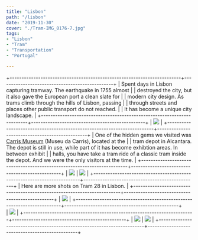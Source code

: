 ```yaml
---
title: "Lisbon"
path: "/lisbon"
date: "2019-11-30"
cover: "./Tram-IMG_0176-7.jpg"
tags: 
- "Lisbon"
- "Tram"
- "Transportation"
- "Portugal"

---
```


+------------------------------------------------------------------------+------------------------------------------------+
| Spent days in Lisbon capturing tramway. The earthquake in 1755 almost                                                   |
| destroyed the city, but it also gave the European port a clean slate for                                                |
| modern city design. As trams climb through the hills of Lisbon, passing                                                 |
| through streets and places other public transport do not reached.                                                       |
| It has become a unique city landscape.                                                                                  |
+------------------------------------------------------------------------+------------------------------------------------+
| ![](./Tram-IMG_8024-8.jpg)                                                                                              |
+------------------------------------------------------------------------+------------------------------------------------+
| One of the hidden gems we visited was [Carris Museum](http://museu.carris.pt/en/) (Museu da Carris), located at the     |
| tram depot in Alcantara. The depot is still in use, while part of it has become exhibtion areas. In between exhibit     |
| halls, you have take a tram ride of a classic tram inside the depot. And we were the only visitors at the time.         |
+------------------------------------------------------------------------+------------------------------------------------+
| ![](./Tram-IMG_0133-5.jpg)                                             | ![](./Tram-IMG_0151-6.jpg)                     |
+------------------------------------------------------------------------+------------------------------------------------+
| Here are more shots on Tram 28 in Lisbon.                                                                               |
+------------------------------------------------------------------------+------------------------------------------------+
| ![](./Tram-IMG_0096-2.jpg)                                                                                              |
+------------------------------------------------------------------------+------------------------------------------------+                           
| ![](./Tram-IMG_0112-4.jpg)                                                                                              |
+------------------------------------------------------------------------+------------------------------------------------+
| ![](./Tram-IMG_0108-3.jpg)                                             | ![](./Tram-IMG_9605-9.jpg)                     |
+------------------------------------------------------------------------+------------------------------------------------+